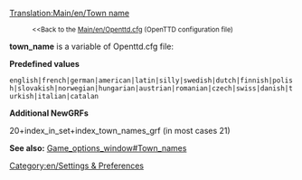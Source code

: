 [[Translation:Main/en/Town name]]
:<small><<Back to the [[Main/en/Openttd.cfg]] (OpenTTD configuration file)</small>


'''town_name''' is a variable of Openttd.cfg file:

'''Predefined values'''
 english|french|german|american|latin|silly|swedish|dutch|finnish|polish|slovakish|norwegian|hungarian|austrian|romanian|czech|swiss|danish|turkish|italian|catalan

'''Additional NewGRFs'''

20+index_in_set+index_town_names_grf 
(in most cases 21)

'''See also:''' [[Main/en/Game options window#Town names|Game_options_window#Town_names]]

[[Category:en/Settings & Preferences]]